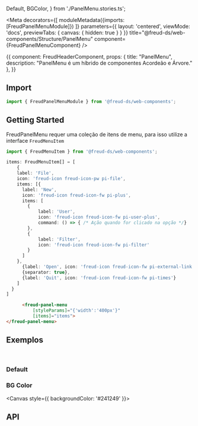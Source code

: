   Default,
  BGColor,
} from './PanelMenu.stories.ts';

<Meta
  decorators={[
    moduleMetadata({imports: [FreudPanelMenuModule]})
  ]}
  parameters={{
    layout: 'centered',
    viewMode: 'docs',
    previewTabs: {
      canvas: { hidden: true }
    }
  }}
  title="@freud-ds/web-components/Structure/PanelMenu"
  component={FreudPanelMenuComponent}
/>

<Story name="Storyname-hidden">
  {{
    component: FreudHeaderComponent,
    props: {
      title: "PanelMenu",
      description: "PanelMenu é um híbrido de componentes Acordeão e Árvore."
    },
  }}
</Story>

## <a id="importing"></a>Import

```ts
import { FreudPanelMenuModule } from '@freud-ds/web-components';
```

## Getting Started
FreudPanelMenu requer uma coleção de itens de menu, para isso utilize a interface `FreudMenuItem`
```ts
import { FreudMenuItem } from '@freud-ds/web-components';

items: FreudMenuItem[] = [
    {
    label: 'File',
    icon: 'freud-icon freud-icon-pw pi-file',
    items: [{
      label: 'New',
      icon: 'freud-icon freud-icon-fw pi-plus',
      items: [
        {
            label: 'User',
            icon: 'freud-icon freud-icon-fw pi-user-plus',
            command: () => { /* Ação quando for clicado na opção */}
        },
        {
            label: 'Filter',
            icon: 'freud-icon freud-icon-fw pi-filter'
        }
      ]
    },
      {label: 'Open', icon: 'freud-icon freud-icon-fw pi-external-link'},
      {separator: true},
      {label: 'Quit', icon: 'freud-icon freud-icon-fw pi-times'}
    ]
  }
]
```
```html
      <freud-panel-menu
          [styleParams]="{'width':'400px'}"
          [items]="items">
</freud-panel-menu>
```

## <a id="exemplos"></a>Exemplos
<br />

### Default
<Canvas>
  <Story story={Default}/>
</Canvas>

### BG Color
<Canvas style={{ backgroundColor: '#241249' }}>
  <Story story={BGColor}/>
</Canvas>

## <a id="api"></a>API

<ArgsTable of={FreudPanelMenuComponent} />
